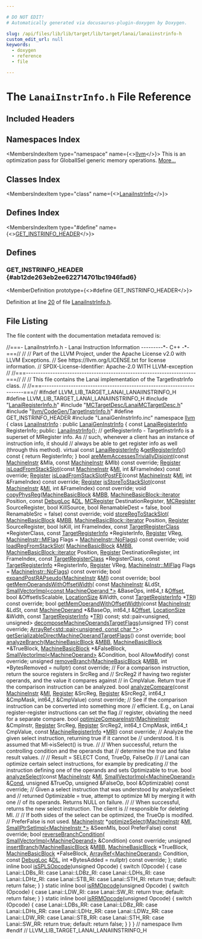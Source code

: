 ```yaml
---

# DO NOT EDIT!
# Automatically generated via docusaurus-plugin-doxygen by Doxygen.

slug: /api/files/lib/lib/target/lib/target/lanai/lanaiinstrinfo-h
custom_edit_url: null
keywords:
  - doxygen
  - reference
  - file

---
```





# The `LanaiInstrInfo.h` File Reference

<DoxygenPage pluginConfig={pluginConfig}>



## Included Headers

<IncludesList>
<IncludesListItem
  filePath="LanaiRegisterInfo.h"
  permalink="/docs/api/files/lib/lib/target/lib/target/lanai/lanairegisterinfo-h"
  isLocal="true" />
<IncludesListItem
  filePath="MCTargetDesc/LanaiMCTargetDesc.h"
  permalink="/docs/api/files/lib/lib/target/lib/target/lanai/lib/target/lanai/mctargetdesc/lanaimctargetdesc-h"
  isLocal="true" />
<IncludesListItem
  filePath="llvm/CodeGen/TargetInstrInfo.h"
  permalink="/docs/api/files/include/include/llvm/include/llvm/codegen/targetinstrinfo-h"
  isLocal="true" />
<IncludesListItem
  filePath="LanaiGenInstrInfo.inc"
  permalink=""
  isLocal="true" />
</IncludesList>

## Namespaces Index

<MembersIndex>

<MembersIndexItem
  type="namespace"
  name={<><a href="/docs/api/namespaces/llvm">llvm</a></>}>
This is an optimization pass for GlobalISel generic memory operations. <a href="/docs/api/namespaces/llvm/#details">More...</a>
</MembersIndexItem>

</MembersIndex>

## Classes Index

<MembersIndex>

<MembersIndexItem
  type="class"
  name={<><a href="/docs/api/classes/llvm/lanaiinstrinfo">LanaiInstrInfo</a></>}>
</MembersIndexItem>

</MembersIndex>

## Defines Index

<MembersIndex>

<MembersIndexItem
  type="#define"
  name={<><a href="#ab12de263eb2ee622714701bc1946fad6">GET&#95;INSTRINFO&#95;HEADER</a></>}>
</MembersIndexItem>

</MembersIndex>


<SectionDefinition>

## Defines

### GET&#95;INSTRINFO&#95;HEADER {#ab12de263eb2ee622714701bc1946fad6}

<MemberDefinition
  prototype={<>#define GET&#95;INSTRINFO&#95;HEADER</>}>

Definition at line <a href="#l00020">20</a> of file <a href="/docs/api/files/lib/lib/target/lib/target/lanai/lanaiinstrinfo-h">LanaiInstrInfo.h</a>.
</MemberDefinition>

</SectionDefinition>

## File Listing

The file content with the documentation metadata removed is:

<ProgramListing>

<Link id="l00001" /><CodeLine lineNumber="1"><span class="doxyHighlightComment">//===- LanaiInstrInfo.h - Lanai Instruction Information ---------&#42;- C++ -&#42;-===//</span></CodeLine>
<Link id="l00002" /><CodeLine lineNumber="2"><span class="doxyHighlightComment">//</span></CodeLine>
<Link id="l00003" /><CodeLine lineNumber="3"><span class="doxyHighlightComment">// Part of the LLVM Project, under the Apache License v2.0 with LLVM Exceptions.</span></CodeLine>
<Link id="l00004" /><CodeLine lineNumber="4"><span class="doxyHighlightComment">// See https://llvm.org/LICENSE.txt for license information.</span></CodeLine>
<Link id="l00005" /><CodeLine lineNumber="5"><span class="doxyHighlightComment">// SPDX-License-Identifier: Apache-2.0 WITH LLVM-exception</span></CodeLine>
<Link id="l00006" /><CodeLine lineNumber="6"><span class="doxyHighlightComment">//</span></CodeLine>
<Link id="l00007" /><CodeLine lineNumber="7"><span class="doxyHighlightComment">//===----------------------------------------------------------------------===//</span></CodeLine>
<Link id="l00008" /><CodeLine lineNumber="8"><span class="doxyHighlightComment">//</span></CodeLine>
<Link id="l00009" /><CodeLine lineNumber="9"><span class="doxyHighlightComment">// This file contains the Lanai implementation of the TargetInstrInfo class.</span></CodeLine>
<Link id="l00010" /><CodeLine lineNumber="10"><span class="doxyHighlightComment">//</span></CodeLine>
<Link id="l00011" /><CodeLine lineNumber="11"><span class="doxyHighlightComment">//===----------------------------------------------------------------------===//</span></CodeLine>
<Link id="l00012" /><CodeLine lineNumber="12"></CodeLine>
<Link id="l00013" /><CodeLine lineNumber="13"><span class="doxyHighlightPreprocessor">#ifndef LLVM&#95;LIB&#95;TARGET&#95;LANAI&#95;LANAIINSTRINFO&#95;H</span></CodeLine>
<Link id="l00014" /><CodeLine lineNumber="14"><span class="doxyHighlightPreprocessor">#define LLVM&#95;LIB&#95;TARGET&#95;LANAI&#95;LANAIINSTRINFO&#95;H</span></CodeLine>
<Link id="l00015" /><CodeLine lineNumber="15"></CodeLine>
<Link id="l00016" /><CodeLine lineNumber="16"><span class="doxyHighlightPreprocessor">#include &quot;<a href="/docs/api/files/lib/lib/target/lib/target/lanai/lanairegisterinfo-h">LanaiRegisterInfo.h</a>&quot;</span></CodeLine>
<Link id="l00017" /><CodeLine lineNumber="17"><span class="doxyHighlightPreprocessor">#include &quot;<a href="/docs/api/files/lib/lib/target/lib/target/lanai/lib/target/lanai/mctargetdesc/lanaimctargetdesc-h">MCTargetDesc/LanaiMCTargetDesc.h</a>&quot;</span></CodeLine>
<Link id="l00018" /><CodeLine lineNumber="18"><span class="doxyHighlightPreprocessor">#include &quot;<a href="/docs/api/files/include/include/llvm/include/llvm/codegen/targetinstrinfo-h">llvm/CodeGen/TargetInstrInfo.h</a>&quot;</span></CodeLine>
<Link id="l00019" /><CodeLine lineNumber="19"></CodeLine>
<Link id="l00020" /><CodeLine lineNumber="20" lineLink="#ab12de263eb2ee622714701bc1946fad6"><span class="doxyHighlightPreprocessor">#define GET&#95;INSTRINFO&#95;HEADER</span></CodeLine>
<Link id="l00021" /><CodeLine lineNumber="21"><span class="doxyHighlightPreprocessor">#include &quot;LanaiGenInstrInfo.inc&quot;</span></CodeLine>
<Link id="l00022" /><CodeLine lineNumber="22"></CodeLine>
<Link id="l00023" /><CodeLine lineNumber="23"><span class="doxyHighlightKeyword">namespace </span><span class="doxyHighlight"><a href="/docs/api/namespaces/llvm">llvm</a> &#123;</span></CodeLine>
<Link id="l00024" /><CodeLine lineNumber="24"></CodeLine>
<Link id="l00025" /><CodeLine lineNumber="25" lineLink="/docs/api/classes/llvm/lanaiinstrinfo"><span class="doxyHighlightKeyword">class </span><span class="doxyHighlight"><a href="/docs/api/classes/llvm/lanaiinstrinfo/#a953ad4c3f325cd85e903e934f1d88094">LanaiInstrInfo</a> : </span><span class="doxyHighlightKeyword">public</span><span class="doxyHighlight"> <a href="/docs/api/classes/lanaigeninstrinfo">LanaiGenInstrInfo</a> &#123;</span></CodeLine>
<Link id="l00026" /><CodeLine lineNumber="26"><span class="doxyHighlight">  </span><span class="doxyHighlightKeyword">const</span><span class="doxyHighlight"> <a href="/docs/api/structs/llvm/lanairegisterinfo">LanaiRegisterInfo</a> RegisterInfo;</span></CodeLine>
<Link id="l00027" /><CodeLine lineNumber="27"></CodeLine>
<Link id="l00028" /><CodeLine lineNumber="28"><span class="doxyHighlightKeyword">public</span><span class="doxyHighlight">:</span></CodeLine>
<Link id="l00029" /><CodeLine lineNumber="29"><span class="doxyHighlight">  <a href="/docs/api/classes/llvm/lanaiinstrinfo/#a953ad4c3f325cd85e903e934f1d88094">LanaiInstrInfo</a>();</span></CodeLine>
<Link id="l00030" /><CodeLine lineNumber="30"></CodeLine>
<Link id="l00031" /><CodeLine lineNumber="31"><span class="doxyHighlight">  </span><span class="doxyHighlightComment">// getRegisterInfo - TargetInstrInfo is a superset of MRegister info.  As</span></CodeLine>
<Link id="l00032" /><CodeLine lineNumber="32"><span class="doxyHighlight">  </span><span class="doxyHighlightComment">// such, whenever a client has an instance of instruction info, it should</span></CodeLine>
<Link id="l00033" /><CodeLine lineNumber="33"><span class="doxyHighlight">  </span><span class="doxyHighlightComment">// always be able to get register info as well (through this method).</span></CodeLine>
<Link id="l00034" /><CodeLine lineNumber="34" lineLink="/docs/api/classes/llvm/lanaiinstrinfo/#a656f69a87277a81b7f862fc904b7083e"><span class="doxyHighlight">  </span><span class="doxyHighlightKeyword">virtual</span><span class="doxyHighlight"> </span><span class="doxyHighlightKeyword">const</span><span class="doxyHighlight"> <a href="/docs/api/structs/llvm/lanairegisterinfo">LanaiRegisterInfo</a> &amp;<a href="/docs/api/classes/llvm/lanaiinstrinfo/#a656f69a87277a81b7f862fc904b7083e">getRegisterInfo</a>()</span><span class="doxyHighlightKeyword"> const </span><span class="doxyHighlight">&#123;</span></CodeLine>
<Link id="l00035" /><CodeLine lineNumber="35"><span class="doxyHighlight">    </span><span class="doxyHighlightKeywordFlow">return</span><span class="doxyHighlight"> RegisterInfo;</span></CodeLine>
<Link id="l00036" /><CodeLine lineNumber="36"><span class="doxyHighlight">  &#125;</span></CodeLine>
<Link id="l00037" /><CodeLine lineNumber="37"></CodeLine>
<Link id="l00038" /><CodeLine lineNumber="38"><span class="doxyHighlight">  </span><span class="doxyHighlightKeywordType">bool</span><span class="doxyHighlight"> <a href="/docs/api/classes/llvm/lanaiinstrinfo/#a00f254751a3efe88d446fe5fdba2d7c4">areMemAccessesTriviallyDisjoint</a>(</span><span class="doxyHighlightKeyword">const</span><span class="doxyHighlight"> <a href="/docs/api/classes/llvm/machineinstr">MachineInstr</a> &amp;MIa,</span></CodeLine>
<Link id="l00039" /><CodeLine lineNumber="39"><span class="doxyHighlight">                                       </span><span class="doxyHighlightKeyword">const</span><span class="doxyHighlight"> <a href="/docs/api/classes/llvm/machineinstr">MachineInstr</a> &amp;MIb) </span><span class="doxyHighlightKeyword">const override</span><span class="doxyHighlight">;</span></CodeLine>
<Link id="l00040" /><CodeLine lineNumber="40"></CodeLine>
<Link id="l00041" /><CodeLine lineNumber="41"><span class="doxyHighlight">  <a href="/docs/api/classes/llvm/register">Register</a> <a href="/docs/api/classes/llvm/lanaiinstrinfo/#acaa44256d2de818a983a1e45f41eadfa">isLoadFromStackSlot</a>(</span><span class="doxyHighlightKeyword">const</span><span class="doxyHighlight"> <a href="/docs/api/classes/llvm/machineinstr">MachineInstr</a> &amp;<a href="/docs/api/files/lib/lib/codegen/lib/codegen/globalisel/irtranslator-cpp/#abe44dfdea65b4f7e11e0a608ab708b76">MI</a>,</span></CodeLine>
<Link id="l00042" /><CodeLine lineNumber="42"><span class="doxyHighlight">                               </span><span class="doxyHighlightKeywordType">int</span><span class="doxyHighlight"> &amp;FrameIndex) </span><span class="doxyHighlightKeyword">const override</span><span class="doxyHighlight">;</span></CodeLine>
<Link id="l00043" /><CodeLine lineNumber="43"></CodeLine>
<Link id="l00044" /><CodeLine lineNumber="44"><span class="doxyHighlight">  <a href="/docs/api/classes/llvm/register">Register</a> <a href="/docs/api/classes/llvm/lanaiinstrinfo/#a3e4d8c321b37c4d5614fe02698a59cb8">isLoadFromStackSlotPostFE</a>(</span><span class="doxyHighlightKeyword">const</span><span class="doxyHighlight"> <a href="/docs/api/classes/llvm/machineinstr">MachineInstr</a> &amp;<a href="/docs/api/files/lib/lib/codegen/lib/codegen/globalisel/irtranslator-cpp/#abe44dfdea65b4f7e11e0a608ab708b76">MI</a>,</span></CodeLine>
<Link id="l00045" /><CodeLine lineNumber="45"><span class="doxyHighlight">                                     </span><span class="doxyHighlightKeywordType">int</span><span class="doxyHighlight"> &amp;FrameIndex) </span><span class="doxyHighlightKeyword">const override</span><span class="doxyHighlight">;</span></CodeLine>
<Link id="l00046" /><CodeLine lineNumber="46"></CodeLine>
<Link id="l00047" /><CodeLine lineNumber="47"><span class="doxyHighlight">  <a href="/docs/api/classes/llvm/register">Register</a> <a href="/docs/api/classes/llvm/lanaiinstrinfo/#a1a069972e90d2aaec035ad2c39ab2421">isStoreToStackSlot</a>(</span><span class="doxyHighlightKeyword">const</span><span class="doxyHighlight"> <a href="/docs/api/classes/llvm/machineinstr">MachineInstr</a> &amp;<a href="/docs/api/files/lib/lib/codegen/lib/codegen/globalisel/irtranslator-cpp/#abe44dfdea65b4f7e11e0a608ab708b76">MI</a>,</span></CodeLine>
<Link id="l00048" /><CodeLine lineNumber="48"><span class="doxyHighlight">                              </span><span class="doxyHighlightKeywordType">int</span><span class="doxyHighlight"> &amp;FrameIndex) </span><span class="doxyHighlightKeyword">const override</span><span class="doxyHighlight">;</span></CodeLine>
<Link id="l00049" /><CodeLine lineNumber="49"></CodeLine>
<Link id="l00050" /><CodeLine lineNumber="50"><span class="doxyHighlight">  </span><span class="doxyHighlightKeywordType">void</span><span class="doxyHighlight"> <a href="/docs/api/classes/llvm/lanaiinstrinfo/#a75c1ba5e07585f5eafbd2a56ba489b5e">copyPhysReg</a>(<a href="/docs/api/classes/llvm/machinebasicblock">MachineBasicBlock</a> &amp;<a href="/docs/api/files/lib/lib/target/lib/target/arm/armslshardening-cpp/#a5958512eae2979bd2eb383977996a600">MBB</a>, <a href="/docs/api/classes/llvm/machinebasicblock/#ae34c996b58df9b9ce6695a0c8b70c533">MachineBasicBlock::iterator</a> Position,</span></CodeLine>
<Link id="l00051" /><CodeLine lineNumber="51"><span class="doxyHighlight">                   </span><span class="doxyHighlightKeyword">const</span><span class="doxyHighlight"> <a href="/docs/api/classes/llvm/debugloc">DebugLoc</a> &amp;<a href="/docs/api/files/lib/lib/target/lib/target/arm/armslshardening-cpp/#ad467c4ab9119043f9b7750ab986be61a">DL</a>, <a href="/docs/api/classes/llvm/mcregister">MCRegister</a> DestinationRegister,</span></CodeLine>
<Link id="l00052" /><CodeLine lineNumber="52"><span class="doxyHighlight">                   <a href="/docs/api/classes/llvm/mcregister">MCRegister</a> SourceRegister, </span><span class="doxyHighlightKeywordType">bool</span><span class="doxyHighlight"> KillSource,</span></CodeLine>
<Link id="l00053" /><CodeLine lineNumber="53"><span class="doxyHighlight">                   </span><span class="doxyHighlightKeywordType">bool</span><span class="doxyHighlight"> RenamableDest = </span><span class="doxyHighlightKeyword">false</span><span class="doxyHighlight">,</span></CodeLine>
<Link id="l00054" /><CodeLine lineNumber="54"><span class="doxyHighlight">                   </span><span class="doxyHighlightKeywordType">bool</span><span class="doxyHighlight"> RenamableSrc = </span><span class="doxyHighlightKeyword">false</span><span class="doxyHighlight">) </span><span class="doxyHighlightKeyword">const override</span><span class="doxyHighlight">;</span></CodeLine>
<Link id="l00055" /><CodeLine lineNumber="55"></CodeLine>
<Link id="l00056" /><CodeLine lineNumber="56"><span class="doxyHighlight">  </span><span class="doxyHighlightKeywordType">void</span><span class="doxyHighlight"> <a href="/docs/api/classes/llvm/lanaiinstrinfo/#ae93380d9a76c25ec34ee034e13b3a8fd">storeRegToStackSlot</a>(</span></CodeLine>
<Link id="l00057" /><CodeLine lineNumber="57"><span class="doxyHighlight">      <a href="/docs/api/classes/llvm/machinebasicblock">MachineBasicBlock</a> &amp;<a href="/docs/api/files/lib/lib/target/lib/target/arm/armslshardening-cpp/#a5958512eae2979bd2eb383977996a600">MBB</a>, <a href="/docs/api/classes/llvm/machinebasicblock/#ae34c996b58df9b9ce6695a0c8b70c533">MachineBasicBlock::iterator</a> Position,</span></CodeLine>
<Link id="l00058" /><CodeLine lineNumber="58"><span class="doxyHighlight">      <a href="/docs/api/classes/llvm/register">Register</a> SourceRegister, </span><span class="doxyHighlightKeywordType">bool</span><span class="doxyHighlight"> IsKill, </span><span class="doxyHighlightKeywordType">int</span><span class="doxyHighlight"> FrameIndex,</span></CodeLine>
<Link id="l00059" /><CodeLine lineNumber="59"><span class="doxyHighlight">      </span><span class="doxyHighlightKeyword">const</span><span class="doxyHighlight"> <a href="/docs/api/classes/llvm/targetregisterclass">TargetRegisterClass</a> &#42;RegisterClass,</span></CodeLine>
<Link id="l00060" /><CodeLine lineNumber="60"><span class="doxyHighlight">      </span><span class="doxyHighlightKeyword">const</span><span class="doxyHighlight"> <a href="/docs/api/classes/llvm/targetregisterinfo">TargetRegisterInfo</a> &#42;RegisterInfo, <a href="/docs/api/classes/llvm/register">Register</a> VReg,</span></CodeLine>
<Link id="l00061" /><CodeLine lineNumber="61"><span class="doxyHighlight">      <a href="/docs/api/classes/llvm/machineinstr/#aafacf84de1cb994a92dc045f4aa1d518">MachineInstr::MIFlag</a> Flags = <a href="/docs/api/classes/llvm/machineinstr/#aafacf84de1cb994a92dc045f4aa1d518a75967179a013c48b7d5b1690cb0b47cc">MachineInstr::NoFlags</a>) </span><span class="doxyHighlightKeyword">const override</span><span class="doxyHighlight">;</span></CodeLine>
<Link id="l00062" /><CodeLine lineNumber="62"></CodeLine>
<Link id="l00063" /><CodeLine lineNumber="63"><span class="doxyHighlight">  </span><span class="doxyHighlightKeywordType">void</span><span class="doxyHighlight"> <a href="/docs/api/classes/llvm/lanaiinstrinfo/#a330d9342644a019e77040182050f9b6a">loadRegFromStackSlot</a>(</span></CodeLine>
<Link id="l00064" /><CodeLine lineNumber="64"><span class="doxyHighlight">      <a href="/docs/api/classes/llvm/machinebasicblock">MachineBasicBlock</a> &amp;<a href="/docs/api/files/lib/lib/target/lib/target/arm/armslshardening-cpp/#a5958512eae2979bd2eb383977996a600">MBB</a>, <a href="/docs/api/classes/llvm/machinebasicblock/#ae34c996b58df9b9ce6695a0c8b70c533">MachineBasicBlock::iterator</a> Position,</span></CodeLine>
<Link id="l00065" /><CodeLine lineNumber="65"><span class="doxyHighlight">      <a href="/docs/api/classes/llvm/register">Register</a> DestinationRegister, </span><span class="doxyHighlightKeywordType">int</span><span class="doxyHighlight"> FrameIndex,</span></CodeLine>
<Link id="l00066" /><CodeLine lineNumber="66"><span class="doxyHighlight">      </span><span class="doxyHighlightKeyword">const</span><span class="doxyHighlight"> <a href="/docs/api/classes/llvm/targetregisterclass">TargetRegisterClass</a> &#42;RegisterClass,</span></CodeLine>
<Link id="l00067" /><CodeLine lineNumber="67"><span class="doxyHighlight">      </span><span class="doxyHighlightKeyword">const</span><span class="doxyHighlight"> <a href="/docs/api/classes/llvm/targetregisterinfo">TargetRegisterInfo</a> &#42;RegisterInfo, <a href="/docs/api/classes/llvm/register">Register</a> VReg,</span></CodeLine>
<Link id="l00068" /><CodeLine lineNumber="68"><span class="doxyHighlight">      <a href="/docs/api/classes/llvm/machineinstr/#aafacf84de1cb994a92dc045f4aa1d518">MachineInstr::MIFlag</a> Flags = <a href="/docs/api/classes/llvm/machineinstr/#aafacf84de1cb994a92dc045f4aa1d518a75967179a013c48b7d5b1690cb0b47cc">MachineInstr::NoFlags</a>) </span><span class="doxyHighlightKeyword">const override</span><span class="doxyHighlight">;</span></CodeLine>
<Link id="l00069" /><CodeLine lineNumber="69"></CodeLine>
<Link id="l00070" /><CodeLine lineNumber="70"><span class="doxyHighlight">  </span><span class="doxyHighlightKeywordType">bool</span><span class="doxyHighlight"> <a href="/docs/api/classes/llvm/lanaiinstrinfo/#a791cd6a425ba451e7835150abd629ad0">expandPostRAPseudo</a>(<a href="/docs/api/classes/llvm/machineinstr">MachineInstr</a> &amp;<a href="/docs/api/files/lib/lib/codegen/lib/codegen/globalisel/irtranslator-cpp/#abe44dfdea65b4f7e11e0a608ab708b76">MI</a>) </span><span class="doxyHighlightKeyword">const override</span><span class="doxyHighlight">;</span></CodeLine>
<Link id="l00071" /><CodeLine lineNumber="71"></CodeLine>
<Link id="l00072" /><CodeLine lineNumber="72"><span class="doxyHighlight">  </span><span class="doxyHighlightKeywordType">bool</span><span class="doxyHighlight"> <a href="/docs/api/classes/llvm/lanaiinstrinfo/#ad7b408f8f589425b7ba7eb3e3be6e818">getMemOperandsWithOffsetWidth</a>(</span></CodeLine>
<Link id="l00073" /><CodeLine lineNumber="73"><span class="doxyHighlight">      </span><span class="doxyHighlightKeyword">const</span><span class="doxyHighlight"> <a href="/docs/api/classes/llvm/machineinstr">MachineInstr</a> &amp;LdSt,</span></CodeLine>
<Link id="l00074" /><CodeLine lineNumber="74"><span class="doxyHighlight">      <a href="/docs/api/classes/llvm/smallvectorimpl">SmallVectorImpl&lt;const MachineOperand &#42;&gt;</a> &amp;BaseOps, int64&#95;t &amp;<a href="/docs/api/namespaces/llvm/#a05f5b9a11bdcc5feba62899f95dcf878a3134224cba2545bc57954d3b072aebb4">Offset</a>,</span></CodeLine>
<Link id="l00075" /><CodeLine lineNumber="75"><span class="doxyHighlight">      </span><span class="doxyHighlightKeywordType">bool</span><span class="doxyHighlight"> &amp;OffsetIsScalable, <a href="/docs/api/classes/llvm/locationsize">LocationSize</a> &amp;Width,</span></CodeLine>
<Link id="l00076" /><CodeLine lineNumber="76"><span class="doxyHighlight">      </span><span class="doxyHighlightKeyword">const</span><span class="doxyHighlight"> <a href="/docs/api/classes/llvm/targetregisterinfo">TargetRegisterInfo</a> &#42;<a href="/docs/api/files/lib/lib/codegen/machinesink-cpp/#a0f36ed1bc17fc1aa97fe291c439a0698">TRI</a>) </span><span class="doxyHighlightKeyword">const override</span><span class="doxyHighlight">;</span></CodeLine>
<Link id="l00077" /><CodeLine lineNumber="77"></CodeLine>
<Link id="l00078" /><CodeLine lineNumber="78"><span class="doxyHighlight">  </span><span class="doxyHighlightKeywordType">bool</span><span class="doxyHighlight"> <a href="/docs/api/classes/llvm/lanaiinstrinfo/#a934f16bd434319b64e63ae8f622991ce">getMemOperandWithOffsetWidth</a>(</span><span class="doxyHighlightKeyword">const</span><span class="doxyHighlight"> <a href="/docs/api/classes/llvm/machineinstr">MachineInstr</a> &amp;LdSt,</span></CodeLine>
<Link id="l00079" /><CodeLine lineNumber="79"><span class="doxyHighlight">                                    </span><span class="doxyHighlightKeyword">const</span><span class="doxyHighlight"> <a href="/docs/api/classes/llvm/machineoperand">MachineOperand</a> &#42;&amp;BaseOp,</span></CodeLine>
<Link id="l00080" /><CodeLine lineNumber="80"><span class="doxyHighlight">                                    int64&#95;t &amp;<a href="/docs/api/namespaces/llvm/#a05f5b9a11bdcc5feba62899f95dcf878a3134224cba2545bc57954d3b072aebb4">Offset</a>, <a href="/docs/api/classes/llvm/locationsize">LocationSize</a> &amp;Width,</span></CodeLine>
<Link id="l00081" /><CodeLine lineNumber="81"><span class="doxyHighlight">                                    </span><span class="doxyHighlightKeyword">const</span><span class="doxyHighlight"> <a href="/docs/api/classes/llvm/targetregisterinfo">TargetRegisterInfo</a> &#42;<a href="/docs/api/files/lib/lib/codegen/machinesink-cpp/#a0f36ed1bc17fc1aa97fe291c439a0698">TRI</a>) </span><span class="doxyHighlightKeyword">const</span><span class="doxyHighlight">;</span></CodeLine>
<Link id="l00082" /><CodeLine lineNumber="82"></CodeLine>
<Link id="l00083" /><CodeLine lineNumber="83"><span class="doxyHighlight">  std::pair&lt;unsigned, unsigned&gt;</span></CodeLine>
<Link id="l00084" /><CodeLine lineNumber="84"><span class="doxyHighlight">  <a href="/docs/api/classes/llvm/lanaiinstrinfo/#a4558f8112acab3ff5fff1e1729d2fb80">decomposeMachineOperandsTargetFlags</a>(</span><span class="doxyHighlightKeywordType">unsigned</span><span class="doxyHighlight"> TF) </span><span class="doxyHighlightKeyword">const override</span><span class="doxyHighlight">;</span></CodeLine>
<Link id="l00085" /><CodeLine lineNumber="85"></CodeLine>
<Link id="l00086" /><CodeLine lineNumber="86"><span class="doxyHighlight">  <a href="/docs/api/classes/llvm/arrayref">ArrayRef&lt;std::pair&lt;unsigned, const char &#42;&gt;</a>&gt;</span></CodeLine>
<Link id="l00087" /><CodeLine lineNumber="87"><span class="doxyHighlight">  <a href="/docs/api/classes/llvm/lanaiinstrinfo/#a9820f09afff0667367f527bef8e3fb34">getSerializableDirectMachineOperandTargetFlags</a>() </span><span class="doxyHighlightKeyword">const override</span><span class="doxyHighlight">;</span></CodeLine>
<Link id="l00088" /><CodeLine lineNumber="88"></CodeLine>
<Link id="l00089" /><CodeLine lineNumber="89"><span class="doxyHighlight">  </span><span class="doxyHighlightKeywordType">bool</span><span class="doxyHighlight"> <a href="/docs/api/classes/llvm/lanaiinstrinfo/#a492be44ddc8ccbf85c4ef650b6111868">analyzeBranch</a>(<a href="/docs/api/classes/llvm/machinebasicblock">MachineBasicBlock</a> &amp;<a href="/docs/api/files/lib/lib/target/lib/target/arm/armslshardening-cpp/#a5958512eae2979bd2eb383977996a600">MBB</a>, <a href="/docs/api/classes/llvm/machinebasicblock">MachineBasicBlock</a> &#42;&amp;TrueBlock,</span></CodeLine>
<Link id="l00090" /><CodeLine lineNumber="90"><span class="doxyHighlight">                     <a href="/docs/api/classes/llvm/machinebasicblock">MachineBasicBlock</a> &#42;&amp;FalseBlock,</span></CodeLine>
<Link id="l00091" /><CodeLine lineNumber="91"><span class="doxyHighlight">                     <a href="/docs/api/classes/llvm/smallvectorimpl">SmallVectorImpl&lt;MachineOperand&gt;</a> &amp;Condition,</span></CodeLine>
<Link id="l00092" /><CodeLine lineNumber="92"><span class="doxyHighlight">                     </span><span class="doxyHighlightKeywordType">bool</span><span class="doxyHighlight"> AllowModify) </span><span class="doxyHighlightKeyword">const override</span><span class="doxyHighlight">;</span></CodeLine>
<Link id="l00093" /><CodeLine lineNumber="93"></CodeLine>
<Link id="l00094" /><CodeLine lineNumber="94"><span class="doxyHighlight">  </span><span class="doxyHighlightKeywordType">unsigned</span><span class="doxyHighlight"> <a href="/docs/api/classes/llvm/lanaiinstrinfo/#ad2390aa51b816a018aed94e4d354745a">removeBranch</a>(<a href="/docs/api/classes/llvm/machinebasicblock">MachineBasicBlock</a> &amp;<a href="/docs/api/files/lib/lib/target/lib/target/arm/armslshardening-cpp/#a5958512eae2979bd2eb383977996a600">MBB</a>,</span></CodeLine>
<Link id="l00095" /><CodeLine lineNumber="95"><span class="doxyHighlight">                        </span><span class="doxyHighlightKeywordType">int</span><span class="doxyHighlight"> &#42;BytesRemoved = </span><span class="doxyHighlightKeyword">nullptr</span><span class="doxyHighlight">) </span><span class="doxyHighlightKeyword">const override</span><span class="doxyHighlight">;</span></CodeLine>
<Link id="l00096" /><CodeLine lineNumber="96"></CodeLine>
<Link id="l00097" /><CodeLine lineNumber="97"><span class="doxyHighlight">  </span><span class="doxyHighlightComment">// For a comparison instruction, return the source registers in SrcReg and</span></CodeLine>
<Link id="l00098" /><CodeLine lineNumber="98"><span class="doxyHighlight">  </span><span class="doxyHighlightComment">// SrcReg2 if having two register operands, and the value it compares against</span></CodeLine>
<Link id="l00099" /><CodeLine lineNumber="99"><span class="doxyHighlight">  </span><span class="doxyHighlightComment">// in CmpValue. Return true if the comparison instruction can be analyzed.</span></CodeLine>
<Link id="l00100" /><CodeLine lineNumber="100"><span class="doxyHighlight">  </span><span class="doxyHighlightKeywordType">bool</span><span class="doxyHighlight"> <a href="/docs/api/classes/llvm/lanaiinstrinfo/#aca1317aace2f68d72f2501db4e246017">analyzeCompare</a>(</span><span class="doxyHighlightKeyword">const</span><span class="doxyHighlight"> <a href="/docs/api/classes/llvm/machineinstr">MachineInstr</a> &amp;<a href="/docs/api/files/lib/lib/codegen/lib/codegen/globalisel/irtranslator-cpp/#abe44dfdea65b4f7e11e0a608ab708b76">MI</a>, <a href="/docs/api/classes/llvm/register">Register</a> &amp;SrcReg,</span></CodeLine>
<Link id="l00101" /><CodeLine lineNumber="101"><span class="doxyHighlight">                      <a href="/docs/api/classes/llvm/register">Register</a> &amp;SrcReg2, int64&#95;t &amp;CmpMask,</span></CodeLine>
<Link id="l00102" /><CodeLine lineNumber="102"><span class="doxyHighlight">                      int64&#95;t &amp;CmpValue) </span><span class="doxyHighlightKeyword">const override</span><span class="doxyHighlight">;</span></CodeLine>
<Link id="l00103" /><CodeLine lineNumber="103"></CodeLine>
<Link id="l00104" /><CodeLine lineNumber="104"><span class="doxyHighlight">  </span><span class="doxyHighlightComment">// See if the comparison instruction can be converted into something more</span></CodeLine>
<Link id="l00105" /><CodeLine lineNumber="105"><span class="doxyHighlight">  </span><span class="doxyHighlightComment">// efficient. E.g., on Lanai register-register instructions can set the flag</span></CodeLine>
<Link id="l00106" /><CodeLine lineNumber="106"><span class="doxyHighlight">  </span><span class="doxyHighlightComment">// register, obviating the need for a separate compare.</span></CodeLine>
<Link id="l00107" /><CodeLine lineNumber="107"><span class="doxyHighlight">  </span><span class="doxyHighlightKeywordType">bool</span><span class="doxyHighlight"> <a href="/docs/api/classes/llvm/lanaiinstrinfo/#ac3660ab4e1d66ed8457df619aa1bfec1">optimizeCompareInstr</a>(<a href="/docs/api/classes/llvm/machineinstr">MachineInstr</a> &amp;CmpInstr, <a href="/docs/api/classes/llvm/register">Register</a> SrcReg,</span></CodeLine>
<Link id="l00108" /><CodeLine lineNumber="108"><span class="doxyHighlight">                            <a href="/docs/api/classes/llvm/register">Register</a> SrcReg2, int64&#95;t CmpMask, int64&#95;t CmpValue,</span></CodeLine>
<Link id="l00109" /><CodeLine lineNumber="109"><span class="doxyHighlight">                            </span><span class="doxyHighlightKeyword">const</span><span class="doxyHighlight"> <a href="/docs/api/classes/llvm/machineregisterinfo">MachineRegisterInfo</a> &#42;<a href="/docs/api/files/lib/lib/target/lib/target/aarch64/aarch64advsimdscalarpass-cpp/#aacd2ab195054a3e6a74bfbb9d5d571c8">MRI</a>) </span><span class="doxyHighlightKeyword">const override</span><span class="doxyHighlight">;</span></CodeLine>
<Link id="l00110" /><CodeLine lineNumber="110"></CodeLine>
<Link id="l00111" /><CodeLine lineNumber="111"><span class="doxyHighlight">  </span><span class="doxyHighlightComment">// Analyze the given select instruction, returning true if it cannot be</span></CodeLine>
<Link id="l00112" /><CodeLine lineNumber="112"><span class="doxyHighlight">  </span><span class="doxyHighlightComment">// understood. It is assumed that MI-&gt;isSelect() is true.</span></CodeLine>
<Link id="l00113" /><CodeLine lineNumber="113"><span class="doxyHighlight">  </span><span class="doxyHighlightComment">//</span></CodeLine>
<Link id="l00114" /><CodeLine lineNumber="114"><span class="doxyHighlight">  </span><span class="doxyHighlightComment">// When successful, return the controlling condition and the operands that</span></CodeLine>
<Link id="l00115" /><CodeLine lineNumber="115"><span class="doxyHighlight">  </span><span class="doxyHighlightComment">// determine the true and false result values.</span></CodeLine>
<Link id="l00116" /><CodeLine lineNumber="116"><span class="doxyHighlight">  </span><span class="doxyHighlightComment">//</span></CodeLine>
<Link id="l00117" /><CodeLine lineNumber="117"><span class="doxyHighlight">  </span><span class="doxyHighlightComment">//   Result = SELECT Cond, TrueOp, FalseOp</span></CodeLine>
<Link id="l00118" /><CodeLine lineNumber="118"><span class="doxyHighlight">  </span><span class="doxyHighlightComment">//</span></CodeLine>
<Link id="l00119" /><CodeLine lineNumber="119"><span class="doxyHighlight">  </span><span class="doxyHighlightComment">// Lanai can optimize certain select instructions, for example by predicating</span></CodeLine>
<Link id="l00120" /><CodeLine lineNumber="120"><span class="doxyHighlight">  </span><span class="doxyHighlightComment">// the instruction defining one of the operands and sets Optimizable to true.</span></CodeLine>
<Link id="l00121" /><CodeLine lineNumber="121"><span class="doxyHighlight">  </span><span class="doxyHighlightKeywordType">bool</span><span class="doxyHighlight"> <a href="/docs/api/classes/llvm/lanaiinstrinfo/#a2033e809f8ed8ed246a09bfabb624088">analyzeSelect</a>(</span><span class="doxyHighlightKeyword">const</span><span class="doxyHighlight"> <a href="/docs/api/classes/llvm/machineinstr">MachineInstr</a> &amp;<a href="/docs/api/files/lib/lib/codegen/lib/codegen/globalisel/irtranslator-cpp/#abe44dfdea65b4f7e11e0a608ab708b76">MI</a>,</span></CodeLine>
<Link id="l00122" /><CodeLine lineNumber="122"><span class="doxyHighlight">                     <a href="/docs/api/classes/llvm/smallvectorimpl">SmallVectorImpl&lt;MachineOperand&gt;</a> &amp;<a href="/docs/api/files/lib/lib/target/lib/target/riscv/riscvredundantcopyelimination-cpp/#a193847098793cdbab306803186676899">Cond</a>, </span><span class="doxyHighlightKeywordType">unsigned</span><span class="doxyHighlight"> &amp;TrueOp,</span></CodeLine>
<Link id="l00123" /><CodeLine lineNumber="123"><span class="doxyHighlight">                     </span><span class="doxyHighlightKeywordType">unsigned</span><span class="doxyHighlight"> &amp;FalseOp, </span><span class="doxyHighlightKeywordType">bool</span><span class="doxyHighlight"> &amp;Optimizable) </span><span class="doxyHighlightKeyword">const override</span><span class="doxyHighlight">;</span></CodeLine>
<Link id="l00124" /><CodeLine lineNumber="124"></CodeLine>
<Link id="l00125" /><CodeLine lineNumber="125"><span class="doxyHighlight">  </span><span class="doxyHighlightComment">// Given a select instruction that was understood by analyzeSelect and</span></CodeLine>
<Link id="l00126" /><CodeLine lineNumber="126"><span class="doxyHighlight">  </span><span class="doxyHighlightComment">// returned Optimizable = true, attempt to optimize MI by merging it with one</span></CodeLine>
<Link id="l00127" /><CodeLine lineNumber="127"><span class="doxyHighlight">  </span><span class="doxyHighlightComment">// of its operands. Returns NULL on failure.</span></CodeLine>
<Link id="l00128" /><CodeLine lineNumber="128"><span class="doxyHighlight">  </span><span class="doxyHighlightComment">//</span></CodeLine>
<Link id="l00129" /><CodeLine lineNumber="129"><span class="doxyHighlight">  </span><span class="doxyHighlightComment">// When successful, returns the new select instruction. The client is</span></CodeLine>
<Link id="l00130" /><CodeLine lineNumber="130"><span class="doxyHighlight">  </span><span class="doxyHighlightComment">// responsible for deleting MI.</span></CodeLine>
<Link id="l00131" /><CodeLine lineNumber="131"><span class="doxyHighlight">  </span><span class="doxyHighlightComment">//</span></CodeLine>
<Link id="l00132" /><CodeLine lineNumber="132"><span class="doxyHighlight">  </span><span class="doxyHighlightComment">// If both sides of the select can be optimized, the TrueOp is modifed.</span></CodeLine>
<Link id="l00133" /><CodeLine lineNumber="133"><span class="doxyHighlight">  </span><span class="doxyHighlightComment">// PreferFalse is not used.</span></CodeLine>
<Link id="l00134" /><CodeLine lineNumber="134"><span class="doxyHighlight">  <a href="/docs/api/classes/llvm/machineinstr">MachineInstr</a> &#42;<a href="/docs/api/classes/llvm/lanaiinstrinfo/#a6817e8885f6d121b601aeff0a59677fd">optimizeSelect</a>(<a href="/docs/api/classes/llvm/machineinstr">MachineInstr</a> &amp;<a href="/docs/api/files/lib/lib/codegen/lib/codegen/globalisel/irtranslator-cpp/#abe44dfdea65b4f7e11e0a608ab708b76">MI</a>,</span></CodeLine>
<Link id="l00135" /><CodeLine lineNumber="135"><span class="doxyHighlight">                               <a href="/docs/api/classes/llvm/smallptrsetimpl">SmallPtrSetImpl&lt;MachineInstr &#42;&gt;</a> &amp;SeenMIs,</span></CodeLine>
<Link id="l00136" /><CodeLine lineNumber="136"><span class="doxyHighlight">                               </span><span class="doxyHighlightKeywordType">bool</span><span class="doxyHighlight"> PreferFalse) </span><span class="doxyHighlightKeyword">const override</span><span class="doxyHighlight">;</span></CodeLine>
<Link id="l00137" /><CodeLine lineNumber="137"></CodeLine>
<Link id="l00138" /><CodeLine lineNumber="138"><span class="doxyHighlight">  </span><span class="doxyHighlightKeywordType">bool</span><span class="doxyHighlight"> <a href="/docs/api/classes/llvm/lanaiinstrinfo/#af5365132fb67e1e49ed76284c6e0905e">reverseBranchCondition</a>(</span></CodeLine>
<Link id="l00139" /><CodeLine lineNumber="139"><span class="doxyHighlight">      <a href="/docs/api/classes/llvm/smallvectorimpl">SmallVectorImpl&lt;MachineOperand&gt;</a> &amp;Condition) </span><span class="doxyHighlightKeyword">const override</span><span class="doxyHighlight">;</span></CodeLine>
<Link id="l00140" /><CodeLine lineNumber="140"></CodeLine>
<Link id="l00141" /><CodeLine lineNumber="141"><span class="doxyHighlight">  </span><span class="doxyHighlightKeywordType">unsigned</span><span class="doxyHighlight"> <a href="/docs/api/classes/llvm/lanaiinstrinfo/#a150e7cedb8221a184efe28d747fd3382">insertBranch</a>(<a href="/docs/api/classes/llvm/machinebasicblock">MachineBasicBlock</a> &amp;<a href="/docs/api/files/lib/lib/target/lib/target/arm/armslshardening-cpp/#a5958512eae2979bd2eb383977996a600">MBB</a>, <a href="/docs/api/classes/llvm/machinebasicblock">MachineBasicBlock</a> &#42;TrueBlock,</span></CodeLine>
<Link id="l00142" /><CodeLine lineNumber="142"><span class="doxyHighlight">                        <a href="/docs/api/classes/llvm/machinebasicblock">MachineBasicBlock</a> &#42;FalseBlock,</span></CodeLine>
<Link id="l00143" /><CodeLine lineNumber="143"><span class="doxyHighlight">                        <a href="/docs/api/classes/llvm/arrayref">ArrayRef&lt;MachineOperand&gt;</a> Condition,</span></CodeLine>
<Link id="l00144" /><CodeLine lineNumber="144"><span class="doxyHighlight">                        </span><span class="doxyHighlightKeyword">const</span><span class="doxyHighlight"> <a href="/docs/api/classes/llvm/debugloc">DebugLoc</a> &amp;<a href="/docs/api/files/lib/lib/target/lib/target/arm/armslshardening-cpp/#ad467c4ab9119043f9b7750ab986be61a">DL</a>,</span></CodeLine>
<Link id="l00145" /><CodeLine lineNumber="145"><span class="doxyHighlight">                        </span><span class="doxyHighlightKeywordType">int</span><span class="doxyHighlight"> &#42;BytesAdded = </span><span class="doxyHighlightKeyword">nullptr</span><span class="doxyHighlight">) </span><span class="doxyHighlightKeyword">const override</span><span class="doxyHighlight">;</span></CodeLine>
<Link id="l00146" /><CodeLine lineNumber="146"><span class="doxyHighlight">&#125;;</span></CodeLine>
<Link id="l00147" /><CodeLine lineNumber="147"></CodeLine>
<Link id="l00148" /><CodeLine lineNumber="148" lineLink="/docs/api/namespaces/llvm/#ab19591c7c3d8dc58cbe780634371f9e8"><span class="doxyHighlightKeyword">static</span><span class="doxyHighlight"> </span><span class="doxyHighlightKeyword">inline</span><span class="doxyHighlight"> </span><span class="doxyHighlightKeywordType">bool</span><span class="doxyHighlight"> <a href="/docs/api/namespaces/llvm/#ab19591c7c3d8dc58cbe780634371f9e8">isSPLSOpcode</a>(</span><span class="doxyHighlightKeywordType">unsigned</span><span class="doxyHighlight"> Opcode) &#123;</span></CodeLine>
<Link id="l00149" /><CodeLine lineNumber="149"><span class="doxyHighlight">  </span><span class="doxyHighlightKeywordFlow">switch</span><span class="doxyHighlight"> (Opcode) &#123;</span></CodeLine>
<Link id="l00150" /><CodeLine lineNumber="150"><span class="doxyHighlight">  </span><span class="doxyHighlightKeywordFlow">case</span><span class="doxyHighlight"> Lanai::LDBs&#95;RI:</span></CodeLine>
<Link id="l00151" /><CodeLine lineNumber="151"><span class="doxyHighlight">  </span><span class="doxyHighlightKeywordFlow">case</span><span class="doxyHighlight"> Lanai::LDBz&#95;RI:</span></CodeLine>
<Link id="l00152" /><CodeLine lineNumber="152"><span class="doxyHighlight">  </span><span class="doxyHighlightKeywordFlow">case</span><span class="doxyHighlight"> Lanai::LDHs&#95;RI:</span></CodeLine>
<Link id="l00153" /><CodeLine lineNumber="153"><span class="doxyHighlight">  </span><span class="doxyHighlightKeywordFlow">case</span><span class="doxyHighlight"> Lanai::LDHz&#95;RI:</span></CodeLine>
<Link id="l00154" /><CodeLine lineNumber="154"><span class="doxyHighlight">  </span><span class="doxyHighlightKeywordFlow">case</span><span class="doxyHighlight"> Lanai::STB&#95;RI:</span></CodeLine>
<Link id="l00155" /><CodeLine lineNumber="155"><span class="doxyHighlight">  </span><span class="doxyHighlightKeywordFlow">case</span><span class="doxyHighlight"> Lanai::STH&#95;RI:</span></CodeLine>
<Link id="l00156" /><CodeLine lineNumber="156"><span class="doxyHighlight">    </span><span class="doxyHighlightKeywordFlow">return</span><span class="doxyHighlight"> </span><span class="doxyHighlightKeyword">true</span><span class="doxyHighlight">;</span></CodeLine>
<Link id="l00157" /><CodeLine lineNumber="157"><span class="doxyHighlight">  </span><span class="doxyHighlightKeywordFlow">default</span><span class="doxyHighlight">:</span></CodeLine>
<Link id="l00158" /><CodeLine lineNumber="158"><span class="doxyHighlight">    </span><span class="doxyHighlightKeywordFlow">return</span><span class="doxyHighlight"> </span><span class="doxyHighlightKeyword">false</span><span class="doxyHighlight">;</span></CodeLine>
<Link id="l00159" /><CodeLine lineNumber="159"><span class="doxyHighlight">  &#125;</span></CodeLine>
<Link id="l00160" /><CodeLine lineNumber="160"><span class="doxyHighlight">&#125;</span></CodeLine>
<Link id="l00161" /><CodeLine lineNumber="161"></CodeLine>
<Link id="l00162" /><CodeLine lineNumber="162" lineLink="/docs/api/namespaces/llvm/#a2befc1248058bd700348223a8b71ad6f"><span class="doxyHighlightKeyword">static</span><span class="doxyHighlight"> </span><span class="doxyHighlightKeyword">inline</span><span class="doxyHighlight"> </span><span class="doxyHighlightKeywordType">bool</span><span class="doxyHighlight"> <a href="/docs/api/namespaces/llvm/#a2befc1248058bd700348223a8b71ad6f">isRMOpcode</a>(</span><span class="doxyHighlightKeywordType">unsigned</span><span class="doxyHighlight"> Opcode) &#123;</span></CodeLine>
<Link id="l00163" /><CodeLine lineNumber="163"><span class="doxyHighlight">  </span><span class="doxyHighlightKeywordFlow">switch</span><span class="doxyHighlight"> (Opcode) &#123;</span></CodeLine>
<Link id="l00164" /><CodeLine lineNumber="164"><span class="doxyHighlight">  </span><span class="doxyHighlightKeywordFlow">case</span><span class="doxyHighlight"> Lanai::LDW&#95;RI:</span></CodeLine>
<Link id="l00165" /><CodeLine lineNumber="165"><span class="doxyHighlight">  </span><span class="doxyHighlightKeywordFlow">case</span><span class="doxyHighlight"> Lanai::SW&#95;RI:</span></CodeLine>
<Link id="l00166" /><CodeLine lineNumber="166"><span class="doxyHighlight">    </span><span class="doxyHighlightKeywordFlow">return</span><span class="doxyHighlight"> </span><span class="doxyHighlightKeyword">true</span><span class="doxyHighlight">;</span></CodeLine>
<Link id="l00167" /><CodeLine lineNumber="167"><span class="doxyHighlight">  </span><span class="doxyHighlightKeywordFlow">default</span><span class="doxyHighlight">:</span></CodeLine>
<Link id="l00168" /><CodeLine lineNumber="168"><span class="doxyHighlight">    </span><span class="doxyHighlightKeywordFlow">return</span><span class="doxyHighlight"> </span><span class="doxyHighlightKeyword">false</span><span class="doxyHighlight">;</span></CodeLine>
<Link id="l00169" /><CodeLine lineNumber="169"><span class="doxyHighlight">  &#125;</span></CodeLine>
<Link id="l00170" /><CodeLine lineNumber="170"><span class="doxyHighlight">&#125;</span></CodeLine>
<Link id="l00171" /><CodeLine lineNumber="171"></CodeLine>
<Link id="l00172" /><CodeLine lineNumber="172" lineLink="/docs/api/namespaces/llvm/#aae4f4f19e0d1bbafbfc2a63e064ad920"><span class="doxyHighlightKeyword">static</span><span class="doxyHighlight"> </span><span class="doxyHighlightKeyword">inline</span><span class="doxyHighlight"> </span><span class="doxyHighlightKeywordType">bool</span><span class="doxyHighlight"> <a href="/docs/api/namespaces/llvm/#aae4f4f19e0d1bbafbfc2a63e064ad920">isRRMOpcode</a>(</span><span class="doxyHighlightKeywordType">unsigned</span><span class="doxyHighlight"> Opcode) &#123;</span></CodeLine>
<Link id="l00173" /><CodeLine lineNumber="173"><span class="doxyHighlight">  </span><span class="doxyHighlightKeywordFlow">switch</span><span class="doxyHighlight"> (Opcode) &#123;</span></CodeLine>
<Link id="l00174" /><CodeLine lineNumber="174"><span class="doxyHighlight">  </span><span class="doxyHighlightKeywordFlow">case</span><span class="doxyHighlight"> Lanai::LDBs&#95;RR:</span></CodeLine>
<Link id="l00175" /><CodeLine lineNumber="175"><span class="doxyHighlight">  </span><span class="doxyHighlightKeywordFlow">case</span><span class="doxyHighlight"> Lanai::LDBz&#95;RR:</span></CodeLine>
<Link id="l00176" /><CodeLine lineNumber="176"><span class="doxyHighlight">  </span><span class="doxyHighlightKeywordFlow">case</span><span class="doxyHighlight"> Lanai::LDHs&#95;RR:</span></CodeLine>
<Link id="l00177" /><CodeLine lineNumber="177"><span class="doxyHighlight">  </span><span class="doxyHighlightKeywordFlow">case</span><span class="doxyHighlight"> Lanai::LDHz&#95;RR:</span></CodeLine>
<Link id="l00178" /><CodeLine lineNumber="178"><span class="doxyHighlight">  </span><span class="doxyHighlightKeywordFlow">case</span><span class="doxyHighlight"> Lanai::LDWz&#95;RR:</span></CodeLine>
<Link id="l00179" /><CodeLine lineNumber="179"><span class="doxyHighlight">  </span><span class="doxyHighlightKeywordFlow">case</span><span class="doxyHighlight"> Lanai::LDW&#95;RR:</span></CodeLine>
<Link id="l00180" /><CodeLine lineNumber="180"><span class="doxyHighlight">  </span><span class="doxyHighlightKeywordFlow">case</span><span class="doxyHighlight"> Lanai::STB&#95;RR:</span></CodeLine>
<Link id="l00181" /><CodeLine lineNumber="181"><span class="doxyHighlight">  </span><span class="doxyHighlightKeywordFlow">case</span><span class="doxyHighlight"> Lanai::STH&#95;RR:</span></CodeLine>
<Link id="l00182" /><CodeLine lineNumber="182"><span class="doxyHighlight">  </span><span class="doxyHighlightKeywordFlow">case</span><span class="doxyHighlight"> Lanai::SW&#95;RR:</span></CodeLine>
<Link id="l00183" /><CodeLine lineNumber="183"><span class="doxyHighlight">    </span><span class="doxyHighlightKeywordFlow">return</span><span class="doxyHighlight"> </span><span class="doxyHighlightKeyword">true</span><span class="doxyHighlight">;</span></CodeLine>
<Link id="l00184" /><CodeLine lineNumber="184"><span class="doxyHighlight">  </span><span class="doxyHighlightKeywordFlow">default</span><span class="doxyHighlight">:</span></CodeLine>
<Link id="l00185" /><CodeLine lineNumber="185"><span class="doxyHighlight">    </span><span class="doxyHighlightKeywordFlow">return</span><span class="doxyHighlight"> </span><span class="doxyHighlightKeyword">false</span><span class="doxyHighlight">;</span></CodeLine>
<Link id="l00186" /><CodeLine lineNumber="186"><span class="doxyHighlight">  &#125;</span></CodeLine>
<Link id="l00187" /><CodeLine lineNumber="187"><span class="doxyHighlight">&#125;</span></CodeLine>
<Link id="l00188" /><CodeLine lineNumber="188"></CodeLine>
<Link id="l00189" /><CodeLine lineNumber="189"><span class="doxyHighlight">&#125; </span><span class="doxyHighlightComment">// namespace llvm</span></CodeLine>
<Link id="l00190" /><CodeLine lineNumber="190"></CodeLine>
<Link id="l00191" /><CodeLine lineNumber="191"><span class="doxyHighlightPreprocessor">#endif </span><span class="doxyHighlightComment">// LLVM&#95;LIB&#95;TARGET&#95;LANAI&#95;LANAIINSTRINFO&#95;H</span></CodeLine>

</ProgramListing>


</DoxygenPage>
